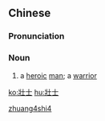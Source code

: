 ==Chinese==
{{zh-forms}}

===Pronunciation===
{{zh-pron
|m=zhuàngshì
|c=zong3 si6
|mn=qz:chòng-sǐr/tw,xm,zz:chòng-sū
|cat=n
}}

===Noun===
{{zh-noun}}

# {{lb|zh|literary}} a [[heroic]] [[man]]; a [[warrior]]

[[Category:Mandarin literary terms|zhuang4shi4]]

[[ko:壯士]]
[[hu:壯士]]